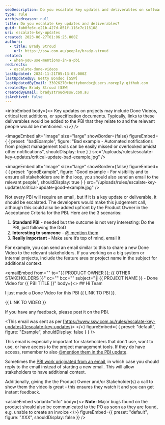 ```yaml
---
seoDescription: Do you escalate key updates and deliverables on software development projects to ensure all stakeholders are informed?
type: rule
archivedreason: null
title: Do you escalate key updates and deliverables?
guid: fab0fe6c-e21b-427d-851f-116c7c116108
uri: escalate-key-updates
created: 2023-06-27T01:06:25.000Z
authors:
  - title: Brady Stroud
    url: https://ssw.com.au/people/brady-stroud
related:
  - when-you-use-mentions-in-a-pbi
redirects:
  - escalate-done-videos
lastUpdated: 2024-11-21T05:13:05.000Z
lastUpdatedBy: Betty Bondoc [SSW]
lastUpdatedByEmail: 33026270+bettybondoc@users.noreply.github.com
createdBy: Brady Stroud [SSW]
createdByEmail: bradystroud@ssw.com.au
isArchived: false
---
```


<introEmbed
  body={<>
Key updates on projects may include Done Videos, critical text additions, or specification documents. Typically, links to these deliverables would be added to the PBI that they relate to and the relevant people would be mentioned.
  </>}
/>

<imageEmbed
  alt="Image"
  size="large"
  showBorder={false}
  figureEmbed={ {
    preset: "badExample",
    figure: "Bad example - Automated notifications from project management tools can be easily missed or overlooked amidst other notifications",
    shouldDisplay: true
  } }
  src="/uploads/rules/escalate-key-updates/critical-update-bad-example.jpg"
/>


<imageEmbed
  alt="Image"
  size="large"
  showBorder={false}
  figureEmbed={ {
    preset: "goodExample",
    figure: "Good example - For visibility and to ensure all stakeholders are in the loop, you should also send an email to the relevant people",
    shouldDisplay: true
  } }
  src="/uploads/rules/escalate-key-updates/critical-update-good-example.jpg"
/>


Not every PBI will require an email, but if it is a key update or deliverable, it should be escalated. The developers would make this judgement call, although this could also be added upfront by the Product Owner in the Acceptance Criteria for the PBI. Here are the 3 scenarios:

1. **Standard PBI** - needed but the outcome is not very interesting: Do the PBI, just following the DoD
2. **Interesting to someone** - [@ mention them](/when-you-use-mentions-in-a-pbi)
3. **Really important** - Make sure it’s top of mind, email it

For example, you can send an email similar to this to share a new Done Video to the relevant stakeholders. If you working on a big system or internal projects, include the feature area or project name in the subject for additional context.

<emailEmbed
  from=""
  to="&#123;&#123; PRODUCT OWNER &#125;&#125;; &#123;&#123; OTHER STAKEHOLDERS &#125;&#125;"
  cc=""
  bcc=""
  subject="🎥 &#123;&#123; PROJECT NAME &#125;&#125; - Done Video for &#123;&#123; PBI TITLE &#125;&#125;"
  body={<>
    ## Hi Team

I just made a Done Video for this PBI &#123;&#123; LINK TO PBI &#125;&#125;.

&#123;&#123; LINK TO VIDEO &#125;&#125;

If you have any feedback, please post it on the PBI.

&lt;This email was sent as per [https://www.ssw.com.au/rules/escalate-key-updates](/escalate-key-updates)&gt;
  </>}
  figureEmbed={ {
    preset: "default",
    figure: "Example",
    shouldDisplay: false
  } }
/>

This email is especially important for stakeholders that don't use, want to use, or have access to the project management tools. If they do have access, remember to also [@mention them in the PBI update](/when-you-use-mentions-in-a-pbi).

Sometimes the [PBI work originated from an email](/turn-emails-into-pbis), in which case you should reply to the email instead of starting a new email. This will allow stakeholders to have additional context.

Additionally, giving the the Product Owner and/or Stakeholder(s) a call to show them the video is great - this ensures they watch it and you can get instant feedback.


<asideEmbed
  variant="info"
  body={<>
    **Note:**
Major bugs found on the product should also be communicated to the PO as soon as they are found, e.g. unable to create an invoice
  </>}
  figureEmbed={{
    preset: "default",
    figure: "XXX",
    shouldDisplay: false
  }}
/>
